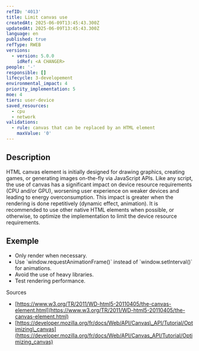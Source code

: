 ```yaml
---
refID: '4013'
title: Limit canvas use
createdAt: 2025-06-09T13:45:43.300Z
updatedAt: 2025-06-09T13:45:43.300Z
language: en
published: true
refType: RWEB
versions:
  - version: 5.0.0
    idRef: <A CHANGER>
people: '-'
responsible: []
lifecycle: 3-developement
environmental_impact: 4
priority_implementation: 5
moe: 4
tiers: user-device
saved_resources:
  - cpu
  - network
validations:
  - rule: canvas that can be replaced by an HTML element
    maxValue: '0'
---
```


## Description

HTML canvas element is initially designed for drawing graphics, creating games, or generating images on-the-fly via JavaScript APIs. Like any script, the use of canvas has a significant impact on device resource requirements (CPU and/or GPU), worsening user experience on weaker devices and leading to energy overconsumption. This impact is greater when the rendering is done repetitively (dynamic effect, animation). It is recommended to use other native HTML elements when possible, or otherwise, to optimize the implementation to limit the device resource requirements.

## Exemple

* Only render when necessary.
* Use \`window\.requestAnimationFrame()\` instead of \`window\.setInterval()\` for animations.
* Avoid the use of heavy libraries.
* Test rendering performance.

Sources

* [https://www.w3.org/TR/2011/WD-html5-20110405/the-canvas-element.html](https://www.w3.org/TR/2011/WD-html5-20110405/the-canvas-element.html) 
* [https://developer.mozilla.org/fr/docs/Web/API/Canvas\_API/Tutorial/Optimizing\_canvas](https://developer.mozilla.org/fr/docs/Web/API/Canvas_API/Tutorial/Optimizing_canvas) 
